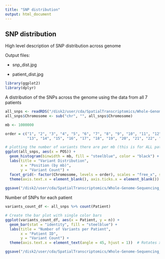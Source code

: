 ```yaml
---
title: "SNP distribution"
output: html_document
---
```


## SNP distribution

High level description of SNP distribution across genome

Output files:

-   snp_dist.jpg

-   patient_dist.jpg

``` r

library(ggplot2)
library(dplyr)

```

A distribution of the SNPs across the genome using the data from all 7 patients

``` r

all_snps <- readRDS("/disk2/user/cda/SpatialTranscriptomics/Whole-Genome-Sequencing_Analysis/wholegenomesequencing_breastcancer_summer23/marissa_analysis/SNP_analysis/merged_snp_annotations.rds")
all_snps$Chromosome <- sub("chr", "", all_snps$Chromosome)

mb <- 1000000

order = c("1", "2", "3", "4", "5", "6", "7", "8", "9", "10", "11", "12", 
          "13", "14", "15", "16", "17", "18", "19", "20", "21", "22", "X", "Y")

# plotting the number of variants there are per mb (this is for ALL patients)
ggplot(all_snps, aes(x = POS)) +
  geom_histogram(binwidth = mb, fill = "steelblue", color = "black") +
  labs(title = "Variant Distribution",
       x = "Position (by mb)",
       y = "Variant Count") +
  facet_grid(~ factor(Chromosome, levels = order), scales = "free_x", space = "free") +
  theme(axis.text.x = element_blank(), axis.ticks.x = element_blank())
  
ggsave("/disk2/user/cda/SpatialTranscriptomics/Whole-Genome-Sequencing_Analysis/wholegenomesequencing_breastcancer_summer23/marissa_analysis/SNP_analysis/mut_distribution/var_dist.png")


```


Number of SNPs for each patient

```r

variants_count_df <- all_snps %>% count(Patient)

# Create the bar plot with single color bars
ggplot(variants_count_df, aes(x = Patient, y = n)) +
  geom_bar(stat = "identity", fill = "steelblue") + 
  labs(title = "Number of Variants per Patient",
       x = "Patient ID",
       y = "Variant Count") +
  theme(axis.text.x = element_text(angle = 45, hjust = 1))  # Rotates x-axis labels for better readability

ggsave("/disk2/user/cda/SpatialTranscriptomics/Whole-Genome-Sequencing_Analysis/wholegenomesequencing_breastcancer_summer23/marissa_analysis/SNP_analysis/mut_distribution/patient_dist.png")

```
